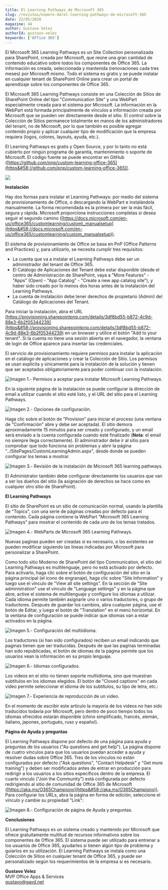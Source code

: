 ```yaml
---
title: El Learning Pathways de Microsoft 365
slug: /revistas/numero-44/el-learning-pathways-de-microsoft-365
date: 22/05/2020
magazine: 44
author: Gustavo Velez
authorId: gustavo-velez
keywords: ['Office 365']
---
```






​El Microsoft 365 Learning Pathways es un Site Collection personalizada para SharePoint, creada por Microsoft, que reúne una gran cantidad de contenido educativo sobre todos los componentes de Office 365. La información es creada, seleccionada y mantenida (renovaciones cada tres meses) por Microsoft mismo. Todo el sistema es gratis y se puede instalar en cualquier tenant de SharePoint Online para crear un portal de aprendizaje sobre los componentes de Office 365.

El Microsoft 365 Learning Pathways consiste en una Colección de Sitios de SharePoint Online del tipo "Communication Site" y una WebPart especialmente creada para el sistema por Microsoft. La información en la WebPart está formada principalmente de vínculos a información creada por Microsoft que se pueden ver directamente desde el sitio. El control sobre la Colección de Sitios permanece totalmente en manos de los administradores del tenant, no de Microsoft, por lo que también es posible agregar contenido propio y aplicar cualquier tipo de modificación que la empresa requiera (logos, colores, layouts, ayuda, etc.).

El Learning Pathways es gratis y Open Source, y por lo tanto no está cubierto por ningún programa de garantía, mantenimiento o soporte de Microsoft. El código fuente se puede encontrar en GitHub ([https://github.com/pnp/custom-learning-office-365](https&#58;//github.com/pnp/custom-learning-office-365)).

![](../../../images/numero44/el-learning-pathways-de-microsoft-365/image1.png)

**Instalación**

Hay dos formas para instalar el Learning Pathways: por medio del sistema de provisionamiento de Office, o descargando la WebPart e instalándola manualmente. La forma recomendada es la primera por ser la más fácil, segura y rápida. Microsoft proporciona instrucciones completas si desea seguir el segundo camino ([https://docs.microsoft.com/en-us/office365/customlearning/custom\_manualsetup](https&#58;//docs.microsoft.com/en-us/office365/customlearning/custom_manualsetup)).

El sistema de provisionamiento de Office se basa en PnP (Office Patterns and Practices) y, para utilizarlo, se necesita cumplir tres requisitos:

- La cuenta que va a instalar el Learning Pathways debe ser un administrador del tenant de Office 365.
- El Catálogo de Aplicaciones del Tenant debe estar disponible (desde el centro de Administración de SharePoint, vaya a "More Features" - "Apps" (Open) - "App Catalog" - "Create a new app catalog site"), y haber sido creado por lo menos dos horas antes de la instalación del Learning Pathways.
- La cuenta de instalación debe tener derechos de propietario (Admin) del Catálogo de Aplicaciones del Tenant.


Para iniciar la instalación, abra el URL [https://provisioning.sharepointpnp.com/details/3df8bd55-b872-4c9d-88e3-6b2f05344239](https&#58;//provisioning.sharepointpnp.com/details/3df8bd55-b872-4c9d-88e3-6b2f05344239) en un browser y utilice el botón "Add to your tenant". Si la cuenta no tiene una sesión abierta en el navegador, la ventana de login de Office aparece para insertar las credenciales.

El servicio de provisionamiento requiere permisos para instalar la aplicación en el catálogo de aplicaciones y crear la Colección de Sitio. Los permisos se usan explícita y únicamente para la instalación de la solución y tienen que ser aceptados obligatoriamente para poder continuar con la instalación.

![Imagen 1.- Permisos a aceptar para instalar Microsoft Learning Pathways.](../../../images/numero44/el-learning-pathways-de-microsoft-365/image2.png)

En la siguiente página de la instalación se puede configurar la dirección de email a utilizar cuando el sitio esté listo, y el URL del sitio para el Learning Pathways.​

![Imagen 2.- Opciones de configuración.](../../../images/numero44/el-learning-pathways-de-microsoft-365/image3.png)

Haga clic sobre el botón de "Provision" para iniciar el proceso (una ventana de "Confirmación" abre y debe ser aceptada). El sitio demora aproximadamente 15 minutos para ser creado y configurado, y un email será enviado a la cuenta configurada cuando esté finalizado (**Nota**: el email no siempre llega correctamente). El administrador debe ir al sitio para comprobar que todo funciona sin problemas y abrir la página "../SitePages/CustomLearningAdmin.aspx", desde donde se pueden configurar los temas a mostrar.

![Imagen 3.- Revisión de la instalación de Microsoft 365 learning pathways.](../../../images/numero44/el-learning-pathways-de-microsoft-365/image4.png)

El Administrator también debe configurar directamente los usuarios que van a ser los dueños del sitio (la asignación de derechos se hace como en cualquier otro sitio de SharePoint).

**El Learning Pathways**

El sitio de SharePoint es un sitio de comunicación normal, usando la plantilla de "Topics", con una serie de páginas creadas por defecto para el contenido. Cada página contiene la WebPart "Microsoft 365 Learning Pathways" para mostrar el contenido de cada uno de los temas tratados.

![Imagen 4.- WebParts de Microsoft 365 Learning Pathways.](../../../images/numero44/el-learning-pathways-de-microsoft-365/image5.png)

Nuevas paginas pueden ser creadas si es necesario, o las existentes se pueden modificar siguiendo las líneas indicadas por Microsoft para personalizar a SharePoint.

Como todo sitio Moderno de SharePoint del tipo Communication, el sitio del Learning Pathways es multilenguaje, pero no está activado por defecto. Para activarlo, haga clic sobre el botón de configuración del sitio en la página principal (el icono de engranaje), haga clic sobre "Site Information" y luego use el vínculo de "View all site settings". En la sección de "Site administration" use el vínculo de "Language settings" y en la página que abre, active el sistema de multilenguaje y configure los idiomas a utilizar. Cada idioma permite también asignarle uno o varios traductores, o grupo de traductores. Después de guardar los cambios, abra cualquier página, use el botón de Editar, y luego el botón de "Translation" en el menú horizontal. En la ventana de configuración se puede indicar que idiomas van a estar activados en la página.​

![Imagen 5.- Configuración del multiidioma.](../../../images/numero44/el-learning-pathways-de-microsoft-365/image6.png)

Los traductores (si han sido configurados) reciben un email indicando que paginas tienen que ser traducidas. Después de que las paginas terminadas han sido republicadas, el botón de idiomas de la página permite que los usuarios vean la información en su propio lenguaje.​

![Imagen 6.- Idiomas configurados.](../../../images/numero44/el-learning-pathways-de-microsoft-365/image7.png)

Los videos en el sitio no tienen soporte multiidioma, sino que muestran subtítulos en los idiomas elegidos. El botón de "Closed captions" en cada video permite seleccionar el idioma de los subtítulos, su tipo de letra, etc.:

![Imagen 7.- Experiencia de reproducción de un video.](../../../images/numero44/el-learning-pathways-de-microsoft-365/image8.png)

En el momento de escribir este artículo la mayoría de los videos no han sido traducidos todavía por Microsoft, pero dentro de poco tiempo todos los idiomas ofrecidos estarán disponible (chino simplificado, francés, alemán, italiano, japones, portugués, ruso y español).

**Página de Ayuda y preguntas**

El Learning Pathways dispone por defecto de una página para ayuda y preguntas de los usuarios ("As questions and get help"). La página dispone de cuatro vínculos para que los usuarios puedan acceder a ayuda y resolver dudas sobre Office 365. Tres de los vínculos no están configurados por defecto ("Ask questions", "Contact Helpdesk" y "Get more training") y deben ser modificados antes de entrar en producción para redirigir a los usuarios a los sitios específicos dentro de la empresa. El cuarto vinculo ("Join the Community") está configurada por defecto redirigiendo al sitio de comunidad de Office 365 de Microsoft ([https://aka.ms/O365Champions](https&#58;//aka.ms/O365Champions)). Para configurar los URLs, abra la página en forma de edición, seleccione el vínculo y cambie su propiedad "Link":

![Imagen 8.- Configuración de página de Ayuda y preguntas.](../../../images/numero44/el-learning-pathways-de-microsoft-365/image9.png)

**Conclusiones**

El Learning Pathways es un sistema creado y mantenido por Microsoft que ofrece gratuitamente multitud de recursos informativos sobre los componentes de Office 365. El sistema puede ser utilizado para entrenar a los usuarios de Office 365, ayudarles si tienen algún tipo de problema y guiarlos en su utilización. El Learning Pathways se instala como una Colección de Sitios en cualquier tenant de Office 365, y puede ser personalizado según los requerimientos de la empresa si es necesario.



**Gustavo Velez** <br />
MVP Office Apps & Services <br />
gustavo@gavd.net <br />

